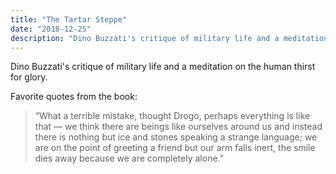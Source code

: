 ```yaml
---
title: "The Tartar Steppe"
date: "2018-12-25"
description: "Dino Buzzati's critique of military life and a meditation on the human thirst for glory."
---
```


Dino Buzzati's critique of military life and a meditation on the human thirst for glory.

Favorite quotes from the book:

> “What a terrible mistake, thought Drogo, perhaps everything is like that — we think there are beings like ourselves around us and instead there is nothing but ice and stones speaking a strange language; we are on the point of greeting a friend but our arm falls inert, the smile dies away because we are completely alone.”
